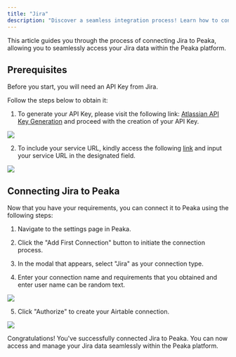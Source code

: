 ```yaml
---
title: "Jira"
description: "Discover a seamless integration process! Learn how to connect Jira to Peaka effortlessly for streamlined transactions."
---
```


This article guides you through the process of connecting Jira to Peaka, allowing you to seamlessly access your Jira data within the Peaka platform.

## Prerequisites

Before you start, you will need an API Key from Jira.

Follow the steps below to obtain it:

1. To generate your API Key, please visit the following link: [Atlassian API Key Generation](https://id.atlassian.com/manage-profile/security/api-tokens) and proceed with the creation of your API Key.

<img src="images/integrations/jira-integration-2.png" />

2. To include your service URL, kindly access the following [link](https://id.atlassian.com/manage-profile/link-preferences) and input your service URL in the designated field.

<img src="images/integrations/jira-integration-1.png" />

## Connecting Jira to Peaka

Now that you have your requirements, you can connect it to Peaka using the following steps:

1. Navigate to the settings page in Peaka.

2. Click the "Add First Connection" button to initiate the connection process.

3. In the modal that appears, select "Jira" as your connection type.

4. Enter your connection name and requirements that you obtained and enter user name can be random text.

<img src="images/integrations/jira-integration-3.png" />

5. Click "Authorize" to create your Airtable connection.

<img src="images/integrations/jira-integration-4.png" />

Congratulations! You've successfully connected Jira to Peaka. You can now access and manage your Jira data seamlessly within the Peaka platform.
